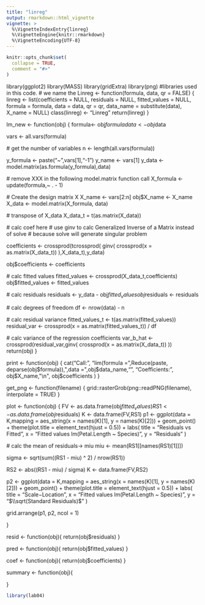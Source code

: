 ```yaml
---
title: "linreg"
output: rmarkdown::html_vignette
vignette: >
  %\VignetteIndexEntry{linreg}
  %\VignetteEngine{knitr::rmarkdown}
  %\VignetteEncoding{UTF-8}
---
```


```r
knitr::opts_chunk$set(
  collapse = TRUE,
  comment = "#>"
)
```
library(ggplot2)
library(MASS)
library(gridExtra)
library(png)
#libraries used in this code.
# we name the 
Linreg <- function(formula, data, qr = FALSE) {
  linreg <- list(coefficients = NULL,
                 residuals = NULL,
                 fitted_values = NULL,
                 formula = formula,
                 data = data,
                 qr = qr,
                 data_name = substitute(data),
                 X_name = NULL)
  class(linreg) <- "Linreg"
  return(linreg)
}

lm_new <- function(obj) {
  formula<- obj$formula
  data <- obj$data
  
  vars <- all.vars(formula)
  
  # get the number of variables
  n <- length(all.vars(formula))
  
  y_formula <- paste("~",vars[1],"-1")
  y_name <- vars[1]
  y_data <- model.matrix(as.formula(y_formula),data)
  
  # remove XXX in the following model.matrix function call 
  X_formula <- update(formula,~ . - 1)
  
  # Create the design matrix X
  X_name <- vars[2:n]
  obj$X_name <- X_name
  X_data <- model.matrix(X_formula, data)
  
  # transpose of X_data
  X_data_t = t(as.matrix(X_data))
  
  # calc coef here
  # use ginv to calc Generalized Inverse of a Matrix instead of solve
  # because solve will generate singular problem
  
  coefficients <- crossprod(tcrossprod(
    ginv(
      crossprod(x = as.matrix(X_data_t))
    ),X_data_t),y_data)
  
  obj$coefficients <- coefficients
  
  
  # calc fitted values 
  fitted_values <- crossprod(X_data_t,coefficients)
  obj$fitted_values <- fitted_values 
  
  # calc residuals
  residuals <- y_data - obj$fitted_values
  obj$residuals <- residuals
  
  # calc degrees of freedom
  df <- nrow(data) - n
  
  # calc residual variance
  fitted_values_t <- t(as.matrix(fitted_values))
  residual_var <- crossprod(x = as.matrix(fitted_values_t)) / df
  
  # calc variance of the regression coefficients
  var_b_hat <- crossprod(residual_var,ginv(
    crossprod(x = as.matrix(X_data_t))
  ))
  return(obj)
}

print <- function(obj) {
  cat("Call:\n",
      "lim(formula = ",Reduce(paste, deparse(obj$formula)),",data =",obj$data_name,"\n\n",
      "Coefficients:\n",
      obj$X_name,"\n",
      obj$coefficients
      )
}

get_png <- function(filename) {
  grid::rasterGrob(png::readPNG(filename), interpolate = TRUE)
}

plot <- function(obj) {
  FV <- as.data.frame(obj$fitted_values)
  RS1 <- as.data.frame(obj$residuals)
  K <- data.frame(FV,RS1)
  p1 <- ggplot(data = K,mapping = aes_string(x = names(K)[1], y = names(K)[2])) + 
         geom_point() +
         theme(plot.title = element_text(hjust = 0.5)) + 
         labs(
            title = "Residuals vs Fitted",
            x = "Fitted values \n lm(Petal.Length ~ Species)",
            y = "Residuals"
          ) 
   
  # calc the mean of residuals-> miu
  miu <- mean(RS1[[names(RS1)[1]]]) 
  
  sigma <- sqrt(sum((RS1 - miu) ^ 2) / nrow(RS1))
  
  RS2 <- abs((RS1 - miu) / sigma)
  K <- data.frame(FV,RS2)
  
  p2 <- ggplot(data = K,mapping = aes_string(x = names(K)[1], y = names(K)[2])) + 
    geom_point() +
    theme(plot.title = element_text(hjust = 0.5)) + 
    labs(
      title = "Scale−Location",
      x = "Fitted values \n lm(Petal.Length ~ Species)",
      y = "$\\sqrt(Standard Residuals)$"
    ) 
  
 
  grid.arrange(p1, p2, ncol = 1)
  

  
}

resid <- function(obj){
  return(obj$residuals)
}

pred <- function(obj){
  return(obj$fitted_values)
}

coef <- function(obj){
  return(obj$coefficients)
}

summary <- function(obj){
  
}

```r
library(lab04)
```
